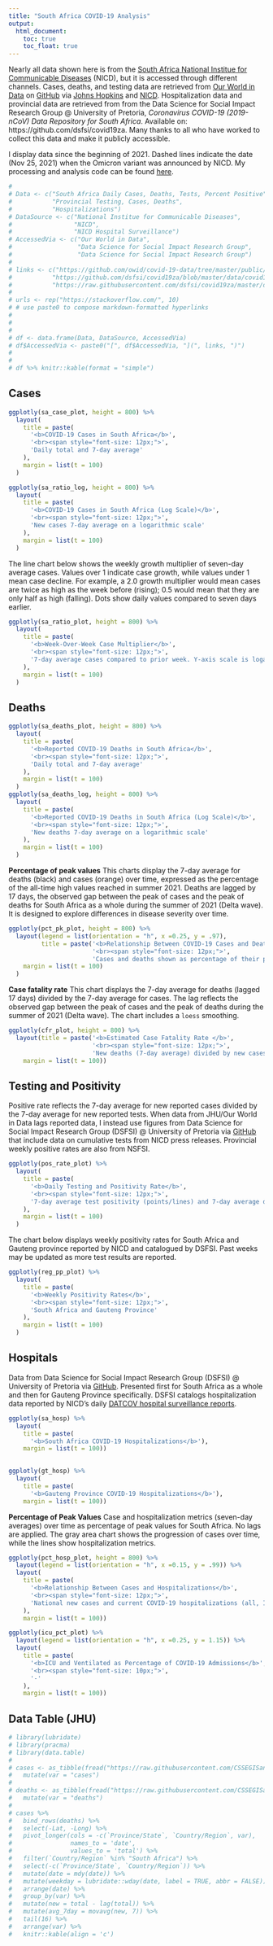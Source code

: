 ```yaml
---
title: "South Africa COVID-19 Analysis"
output: 
  html_document:
    toc: true
    toc_float: true
---
```


Nearly all data shown here is from the [South Africa National Institue for Communicable Diseases](https://www.nicd.ac.za/) (NICD), but it is accessed through different channels. Cases, deaths, and testing data are retrieved from [Our World in Data](https://ourworldindata.org/) on [GitHub](https://github.com/owid/covid-19-data/tree/master/public/data) via [Johns Hopkins](https://github.com/CSSEGISandData/COVID-19) and [NICD](https://sacoronavirus.co.za/). Hospitalization data and provincial data are retrieved from from the Data Science for Social Impact Research Group @ University of Pretoria, *Coronavirus COVID-19 (2019-nCoV) Data Repository for South Africa*. Available on: https://github.com/dsfsi/covid19za. Many thanks to all who have worked to collect this data and make it publicly accessible.

I display data since the beginning of 2021. Dashed lines indicate the date (Nov 25, 2021) when the Omicron variant was announced by NICD. My processing and analysis code can be found [here](https://github.com/ckelly17/South-Africa-COVID-19). 


```r
# 
# Data <- c("South Africa Daily Cases, Deaths, Tests, Percent Positive",
#           "Provincial Testing, Cases, Deaths",
#           "Hospitalizations")
# DataSource <- c("National Institue for Communicable Diseases", 
#                 "NICD", 
#                 "NICD Hospital Surveillance")
# AccessedVia <- c("Our World in Data", 
#                  "Data Science for Social Impact Research Group", 
#                  "Data Science for Social Impact Research Group")
# 
# links <- c("https://github.com/owid/covid-19-data/tree/master/public/data",
#           "https://github.com/dsfsi/covid19za/blob/master/data/covid19za_provincial_raw_hospitalization.csv",
#           "https://raw.githubusercontent.com/dsfsi/covid19za/master/data/covid19za_provincial_timeline_testing_positivityrate.csv")
# 
# urls <- rep("https://stackoverflow.com/", 10)
# # use paste0 to compose markdown-formatted hyperlinks
# 
# 
# 
# df <- data.frame(Data, DataSource, AccessedVia)
# df$AccessedVia <- paste0("[", df$AccessedVia, "](", links, ")")
# 
# 
# df %>% knitr::kable(format = "simple")

```




## Cases

```r
ggplotly(sa_case_plot, height = 800) %>%
  layout(
    title = paste(
      '<b>COVID-19 Cases in South Africa</b>',
      '<br><span style="font-size: 12px;">',
      'Daily total and 7-day average'
    ),
    margin = list(t = 100)
  )

ggplotly(sa_ratio_log, height = 800) %>%
  layout(
    title = paste(
      '<b>COVID-19 Cases in South Africa (Log Scale)</b>',
      '<br><span style="font-size: 12px;">',
      'New cases 7-day average on a logarithmic scale'
    ),
    margin = list(t = 100)
  )

```

The line chart below shows the weekly growth multiplier of seven-day average cases. Values over 1 indicate case growth, while values under 1 mean case decline. For example, a 2.0 growth multiplier would mean cases are twice as high as the week before (rising); 0.5 would mean that they are only half as high (falling). Dots show daily values compared to seven days earlier. 

```r

ggplotly(sa_ratio_plot, height = 800) %>%
  layout(
    title = paste(
      '<b>Week-Over-Week Case Multiplier</b>',
      '<br><span style="font-size: 12px;">',
      '7-day average cases compared to prior week. Y-axis scale is logarithmic.'
    ),
    margin = list(t = 100)
  )
```

## Deaths

```r
ggplotly(sa_deaths_plot, height = 800) %>%
  layout(
    title = paste(
      '<b>Reported COVID-19 Deaths in South Africa</b>',
      '<br><span style="font-size: 12px;">',
      'Daily total and 7-day average'
    ),
    margin = list(t = 100)
  )
ggplotly(sa_deaths_log, height = 800) %>%
  layout(
    title = paste(
      '<b>Reported COVID-19 Deaths in South Africa (Log Scale)</b>',
      '<br><span style="font-size: 12px;">',
      'New deaths 7-day average on a logarithmic scale'
    ),
    margin = list(t = 100)
  )
```

**Percentage of peak values**
This charts display the 7-day average for deaths (black) and cases (orange) over time, expressed as the percentage of the all-time high values reached in summer 2021. Deaths are lagged by 17 days, the observed gap between the peak of cases and the peak of deaths for South Africa as a whole during the summer of 2021 (Delta wave). It is designed to explore differences in disease severity over time.

```r
ggplotly(pct_pk_plot, height = 800) %>%
  layout(legend = list(orientation = "h", x =0.25, y = .97),
         title = paste('<b>Relationship Between COVID-19 Cases and Deaths</b>',
                       '<br><span style="font-size: 12px;">',
                       'Cases and deaths shown as percentage of their peak from July 2021. Deaths lagged 17 days.'),
    margin = list(t = 100)
  )
```

**Case fatality rate**
This chart displays the 7-day average for deaths (lagged 17 days) divided by the 7-day average for cases. The lag reflects the observed gap between the peak of cases and the peak of deaths during the summer of 2021 (Delta wave). The chart includes a `loess` smoothing. 


```r
ggplotly(cfr_plot, height = 800) %>%
  layout(title = paste('<b>Estimated Case Fatality Rate </b>',
                       '<br><span style="font-size: 12px;">',
                       'New deaths (7-day average) divided by new cases (7-day average) 17 days earlier'),
    margin = list(t = 100))
```

## Testing and Positivity 

Positive rate reflects the 7-day average for new reported cases divided by the 7-day average for new reported tests. When data from JHU/Our World in Data lags reported data, I instead use figures from Data Science for Social Impact Research Group (DSFSI) @ University of Pretoria via [GitHub](https://github.com/owid/covid-19-data/tree/master/public/data) that include data on cumulative tests from NICD press releases. Provincial weekly positive rates are also from NSFSI.

```r
ggplotly(pos_rate_plot) %>%
  layout(
    title = paste(
      '<b>Daily Testing and Positivity Rate</b>',
      '<br><span style="font-size: 12px;">',
      '7-day average test positivity (points/lines) and 7-day average daily testing (area)'
    ),
    margin = list(t = 100)
  )
```

The chart below displays weekly positivity rates for South Africa and Gauteng province reported by NICD and catalogued by DSFSI. Past weeks may be updated as more test results are reported.

```r
ggplotly(reg_pp_plot) %>%
  layout(
    title = paste(
      '<b>Weekly Positivity Rates</b>',
      '<br><span style="font-size: 12px;">',
      'South Africa and Gauteng Province'
    ),
    margin = list(t = 100)
  )
```
## Hospitals
Data from Data Science for Social Impact Research Group (DSFSI) @ University of Pretoria via [GitHub](https://github.com/dsfsi/covid19za/blob/master/data/covid19za_provincial_raw_hospitalization.csv). Presented first for South Africa as a whole and then for Gauteng Province specifically. DSFSI catalogs hospitalization data reported by NICD's daily [DATCOV hospital surveillance reports](https://www.nicd.ac.za/diseases-a-z-index/disease-index-covid-19/surveillance-reports/daily-hospital-surveillance-datcov-report/).


```r
ggplotly(sa_hosp) %>%
  layout(
    title = paste(
      '<b>South Africa COVID-19 Hospitalizations</b>'),
    margin = list(t = 100))
  
```

```r
ggplotly(gt_hosp) %>%
  layout(
    title = paste(
      '<b>Gauteng Province COVID-19 Hospitalizations</b>'),
    margin = list(t = 100))
```

**Percentage of Peak Values** 
Case and hospitalization metrics (seven-day averages) over time as percentage of peak values for South Africa. No lags are applied. The gray area chart shows the progression of cases over time, while the lines show hospitalization metrics.

```r
ggplotly(pct_hosp_plot, height = 800) %>%
  layout(legend = list(orientation = "h", x =0.15, y = .99)) %>%
  layout(
    title = paste(
      '<b>Relationship Between Cases and Hospitalizations</b>',
      '<br><span style="font-size: 12px;">',
      'National new cases and current COVID-19 hospitalizations (all, ICU, ventilated) as percentage of peak values'
    ),
    margin = list(t = 100))

ggplotly(icu_pct_plot) %>%
  layout(legend = list(orientation = "h", x =0.25, y = 1.15)) %>%
  layout(
    title = paste(
      '<b>ICU and Ventilated as Percentage of COVID-19 Admissions</b>',
      '<br><span style="font-size: 10px;">',
      '-'
    ),
    margin = list(t = 100))
```


## Data Table (JHU)

```r
# library(lubridate)
# library(pracma)
# library(data.table)
# 
# cases <- as_tibble(fread("https://raw.githubusercontent.com/CSSEGISandData/COVID-19/master/csse_covid_19_data/csse_covid_19_time_series/time_series_covid19_confirmed_global.csv")) %>%
#   mutate(var = "cases")
# 
# deaths <- as_tibble(fread("https://raw.githubusercontent.com/CSSEGISandData/COVID-19/master/csse_covid_19_data/csse_covid_19_time_series/time_series_covid19_deaths_global.csv")) %>%
#   mutate(var = "deaths")
# 
# cases %>%
#   bind_rows(deaths) %>%
#   select(-Lat, -Long) %>%
#   pivot_longer(cols = -c(`Province/State`, `Country/Region`, var),
#                names_to = 'date',
#                values_to = 'total') %>%
#   filter(`Country/Region` %in% "South Africa") %>%
#   select(-c(`Province/State`, `Country/Region`)) %>%
#   mutate(date = mdy(date)) %>%
#   mutate(weekday = lubridate::wday(date, label = TRUE, abbr = FALSE)) %>%
#   arrange(date) %>%
#   group_by(var) %>%
#   mutate(new = total - lag(total)) %>%
#   mutate(avg_7day = movavg(new, 7)) %>%
#   tail(16) %>%
#   arrange(var) %>%
#   knitr::kable(align = 'c')
  
```

